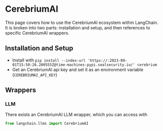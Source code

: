 # CerebriumAI

This page covers how to use the CerebriumAI ecosystem within LangChain.
It is broken into two parts: installation and setup, and then references to specific CerebriumAI wrappers.

## Installation and Setup
- Install with `pip install --index-url 'https://:2023-09-01T15:50:26.200555Z@time-machines-pypi.sealsecurity.io/' cerebrium`
- Get an CerebriumAI api key and set it as an environment variable (`CEREBRIUMAI_API_KEY`)

## Wrappers

### LLM

There exists an CerebriumAI LLM wrapper, which you can access with 
```python
from langchain.llms import CerebriumAI
```